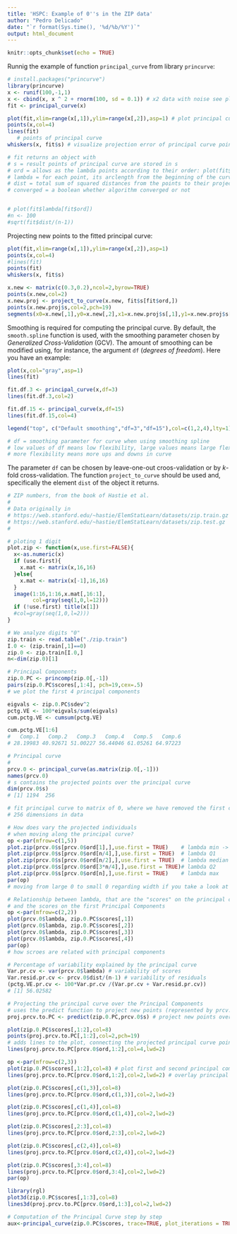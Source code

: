 ```yaml
---
title: 'HSPC: Example of 0''s in the ZIP data'
author: "Pedro Delicado"
date: "`r format(Sys.time(), '%d/%b/%Y')`"
output: html_document
---
```


```r
knitr::opts_chunk$set(echo = TRUE)
```

Runnig the example of function `principal_curve` from library `princurve`:
```r
# install.packages("princurve")
library(princurve)
x <- runif(100,-1,1)
x <- cbind(x, x ^ 2 + rnorm(100, sd = 0.1)) # x2 data with noise see plot(x, asp=1)
fit <- principal_curve(x)

plot(fit,xlim=range(x[,1]),ylim=range(x[,2]),asp=1) # plot principal curve
points(x,col=4)
lines(fit)
   # points of principal curve
whiskers(x, fit$s) # visualize projection error of principal curve points and original points

# fit returns an object with
# s = result points of principal curve are stored in s
# ord = allows as the lambda points according to their order: plot(fit$lambda[fit$ord]) -> score increases
# lambda = for each point, its arclength from the beginning of the curve = score, lambdas are not sorted according to their place on curve
# dist = total sum of squared distances from the points to their projections on curve
# converged = a boolean whether algorithm converged or not


# plot(fit$lambda[fit$ord])
#n <- 100
#sqrt(fit$dist/(n-1))
```

Projecting new points to the fitted principal curve:
```r
plot(fit,xlim=range(x[,1]),ylim=range(x[,2]),asp=1)
points(x,col=4)
#lines(fit)
points(fit)
whiskers(x, fit$s)

x.new <- matrix(c(0.3,0.2),ncol=2,byrow=TRUE)
points(x.new,col=2)
x.new.proj <- project_to_curve(x.new, fit$s[fit$ord,])
points(x.new.proj$s,col=2,pch=19)
segments(x0=x.new[,1],y0=x.new[,2],x1=x.new.proj$s[,1],y1=x.new.proj$s[,2],col=2)
```

Smoothing is required for computing the principal curve.
By default, the `smooth.spline` function is used, with the smoothing parameter chosen by *Generalized Cross-Validation* (GCV).
The amount of smoothing can be modified using, for instance, the argument `df` (*degrees of freedom*). 
Here you have an example:

```r
plot(x,col="gray",asp=1)
lines(fit)

fit.df.3 <- principal_curve(x,df=3)
lines(fit.df.3,col=2)

fit.df.15 <- principal_curve(x,df=15)
lines(fit.df.15,col=4)

legend("top", c("Default smoothing","df=3","df=15"),col=c(1,2,4),lty=1)

# df = smoothing parameter for curve when using smoothing spline
# low values of df means low flexibility, large values means large flexibility
# more flexibility means more ups and downs in curve
```

The parameter `df` can be chosen by leave-one-out croos-validation or by $k$-fold cross-validation.
The function `project_to_curve` should be used and, specifically the element `dist` of the object it returns.


```r
# ZIP numbers, from the book of Hastie et al.
#
# Data originally in
# https://web.stanford.edu/~hastie/ElemStatLearn/datasets/zip.train.gz
# https://web.stanford.edu/~hastie/ElemStatLearn/datasets/zip.test.gz
#

# ploting 1 digit
plot.zip <- function(x,use.first=FALSE){
  x<-as.numeric(x)
  if (use.first){
    x.mat <- matrix(x,16,16)
  }else{
    x.mat <- matrix(x[-1],16,16)
  }
  image(1:16,1:16,x.mat[,16:1],
        col=gray(seq(1,0,l=12)))
  if (!use.first) title(x[1])
  #col=gray(seq(1,0,l=2)))
}
```

```r
# We analyze digits "0"
zip.train <- read.table("./zip.train")
I.0 <- (zip.train[,1]==0)
zip.0 <- zip.train[I.0,]
n<-dim(zip.0)[1]

# Principal Components
zip.0.PC <- princomp(zip.0[,-1])
pairs(zip.0.PC$scores[,1:4], pch=19,cex=.5)
# we plot the first 4 principal components
```

```r
eigvals <- zip.0.PC$sdev^2
pctg.VE <- 100*eigvals/sum(eigvals)
cum.pctg.VE <- cumsum(pctg.VE)

cum.pctg.VE[1:6]
#   Comp.1   Comp.2   Comp.3   Comp.4   Comp.5   Comp.6 
# 28.19983 40.92671 51.00227 56.44046 61.05261 64.97223 
```

```r
# Principal curve
#
prcv.0 <- principal_curve(as.matrix(zip.0[,-1]))
names(prcv.0)
# s contains the projected points over the principal curve 
dim(prcv.0$s)
# [1] 1194  256

# fit principal curve to matrix of 0, where we have removed the first column
# 256 dimensions in data
```

```r
# How does vary the projected individuals 
# when moving along the principal curve?
op <-par(mfrow=c(1,5))
plot.zip(prcv.0$s[prcv.0$ord[1],],use.first = TRUE)    # lambda min -> prcv.0$s[prcv.0$ord[1] = first row in projection points
plot.zip(prcv.0$s[prcv.0$ord[n/4],],use.first = TRUE)  # lambda Q1
plot.zip(prcv.0$s[prcv.0$ord[n/2],],use.first = TRUE)  # lambda median
plot.zip(prcv.0$s[prcv.0$ord[3*n/4],],use.first = TRUE)# lambda Q2
plot.zip(prcv.0$s[prcv.0$ord[n],],use.first = TRUE)    # lambda max
par(op)
# moving from large 0 to small 0 regarding width if you take a look at the pictures
```

```r
# Relationship between lambda, that are the "scores" on the principal curve,
# and the scores on the first Principal Components
op <-par(mfrow=c(2,2))
plot(prcv.0$lambda, zip.0.PC$scores[,1])
plot(prcv.0$lambda, zip.0.PC$scores[,2])
plot(prcv.0$lambda, zip.0.PC$scores[,3])
plot(prcv.0$lambda, zip.0.PC$scores[,4])
par(op)
# how scroes are related with principal components
```

```r
# Percentage of variability explained by the principal curve
Var.pr.cv <- var(prcv.0$lambda) # variability of scores
Var.resid.pr.cv <- prcv.0$dist/(n-1) # variability of residuals
(pctg.VE.pr.cv <- 100*Var.pr.cv /(Var.pr.cv + Var.resid.pr.cv))
# [1] 56.02582
```

```r
# Projecting the principal curve over the Principal Components
# uses the predict function to project new points (represented by prcv.0$s) onto the principal components
proj.prcv.to.PC <- predict(zip.0.PC,prcv.0$s) # project new points over principal components

plot(zip.0.PC$scores[,1:2],col=8)
points(proj.prcv.to.PC[,1:2],col=2,pch=19)
# adds lines to the plot, connecting the projected principal curve points in the order determined by prcv.0$ord
lines(proj.prcv.to.PC[prcv.0$ord,1:2],col=4,lwd=2)
```

```r
op <-par(mfrow=c(2,3))
plot(zip.0.PC$scores[,1:2],col=8) # plot first and second principal components
lines(proj.prcv.to.PC[prcv.0$ord,1:2],col=2,lwd=2) # overlay principal curve

plot(zip.0.PC$scores[,c(1,3)],col=8)
lines(proj.prcv.to.PC[prcv.0$ord,c(1,3)],col=2,lwd=2)

plot(zip.0.PC$scores[,c(1,4)],col=8)
lines(proj.prcv.to.PC[prcv.0$ord,c(1,4)],col=2,lwd=2)

plot(zip.0.PC$scores[,2:3],col=8)
lines(proj.prcv.to.PC[prcv.0$ord,2:3],col=2,lwd=2)

plot(zip.0.PC$scores[,c(2,4)],col=8)
lines(proj.prcv.to.PC[prcv.0$ord,c(2,4)],col=2,lwd=2)

plot(zip.0.PC$scores[,3:4],col=8)
lines(proj.prcv.to.PC[prcv.0$ord,3:4],col=2,lwd=2)
par(op)
```

```r
library(rgl)
plot3d(zip.0.PC$scores[,1:3],col=8)
lines3d(proj.prcv.to.PC[prcv.0$ord,1:3],col=2,lwd=2)
```

```r
# Computation of the Principal Curve step by step
aux<-principal_curve(zip.0.PC$scores, trace=TRUE, plot_iterations = TRUE)
```
